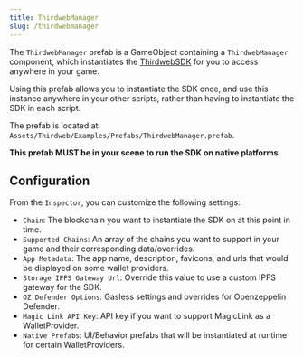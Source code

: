 ```yaml
---
title: ThirdwebManager
slug: /thirdwebmanager
---
```


The `ThirdwebManager` prefab is a GameObject containing a `ThirdwebManager` component, which
instantiates the [ThirdwebSDK](/unity/thirdwebsdk) for you to access anywhere in your game.

Using this prefab allows you to instantiate the SDK once, and use this instance anywhere in your
other scripts, rather than having to instantiate the SDK in each script.

The prefab is located at: `Assets/Thirdweb/Examples/Prefabs/ThirdwebManager.prefab`.

**This prefab MUST be in your scene to run the SDK on native platforms.**

## Configuration

From the `Inspector`, you can customize the following settings:

- `Chain`: The blockchain you want to instantiate the SDK on at this point in time.
- `Supported Chains`: An array of the chains you want to support in your game and their corresponding data/overrides.
- `App Metadata`: The app name, description, favicons, and urls that would be displayed on some wallet providers.
- `Storage IPFS Gateway Url`: Override this value to use a custom IPFS gateway for the SDK.
- `OZ Defender Options`: Gasless settings and overrides for Openzeppelin Defender.
- `Magic Link API Key`: API key if you want to support MagicLink as a WalletProvider.
- `Native Prefabs`: UI/Behavior prefabs that will be instantiated at runtime for certain WalletProviders.
